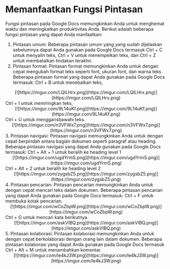 # Memanfaatkan Fungsi Pintasan
Fungsi pintasan pada Google Docs memungkinkan Anda untuk menghemat waktu
dan meningkatkan produktivitas Anda. Berikut adalah beberapa fungsi pintasan yang
dapat Anda manfaatkan:
1. Pintasan umum: Beberapa pintasan umum yang yang sudah dijelaskan sebelumnya
dapat Anda gunakan pada Google Docs termasuk Ctrl + C untuk menyalin teks, Ctrl +
V untuk menempelkan teks, dan Ctrl + Z untuk membatalkan tindakan terakhir.
2. Pintasan format: Pintasan format memungkinkan Anda untuk dengan cepat
mengubah format teks seperti font, ukuran font, dan warna teks. Beberapa pintasan
format yang dapat Anda gunakan pada Google Docs termasuk:
Ctrl + B untuk menebalkan teks,
<div align = "center">
[![https://imgur.com/LQILHrx.png](https://imgur.com/LQILHrx.png)](https://imgur.com/LQILHrx.png)
</div>
    Ctrl + I untuk memiringkan teks,
<div align = "center">
[![https://imgur.com/9L14uKf.png](https://imgur.com/9L14uKf.png)](https://imgur.com/9L14uKf.png)
</div>
    Ctrl + U untuk menggarisbawahi teks.
<div align = "center">
[![https://imgur.com/n3VFWx7.png](https://imgur.com/n3VFWx7.png)](https://imgur.com/n3VFWx7.png)
</div>
    3. Pintasan navigasi: Pintasan navigasi memungkinkan Anda untuk dengan cepat
berpindah antara bagian dokumen seperti paragraf atau heading. Beberapa pintasan
navigasi yang dapat Anda gunakan pada Google Docs termasuk:
Ctrl + Alt + 1 untuk beralih ke heading level 1
<div align = "center">
[![https://imgur.com/ugdYrmS.png](https://imgur.com/ugdYrmS.png)](https://imgur.com/ugdYrmS.png)
</div>
    Ctrl + Alt + 2 untuk beralih ke heading level 2
<div align = "center">
[![https://imgur.com/zygsbZ5.png](https://imgur.com/zygsbZ5.png)](https://imgur.com/zygsbZ5.png)
</div>
    4. Pintasan pencarian: Pintasan pencarian memungkinkan Anda untuk dengan cepat
mencari teks dalam dokumen. Beberapa pintasan pencarian yang dapat Anda gunakan
pada Google Docs termasuk:
Ctrl + F untuk membuka kotak pencarian.
<div align = "center">
[![https://imgur.com/wCoZbpW.png](https://imgur.com/wCoZbpW.png)](https://imgur.com/wCoZbpW.png)
</div>
    Ctrl + G untuk mencari kata berikutnya.
<div align = "center">
[![https://imgur.com/askVIBQ.png](https://imgur.com/askVIBQ.png)](https://imgur.com/askVIBQ.png)
</div>
    5. Pintasan kolaborasi: Pintasan kolaborasi memungkinkan Anda untuk dengan cepat
berkolaborasi dengan orang lain dalam dokumen. Beberapa pintasan kolaborasi yang
dapat Anda gunakan pada Google Docs termasuk Ctrl + Alt + M untuk menambahkan
komentar.
<div align = "center">
[![https://imgur.com/le4kJ3W.png](https://imgur.com/le4kJ3W.png)](https://imgur.com/le4kJ3W.png)
</div>
